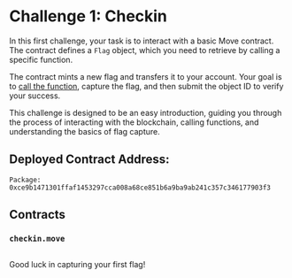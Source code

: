 




# Challenge 1: Checkin

In this first challenge, your task is to interact with a basic Move contract. The contract defines a `Flag` object, which you need to retrieve by calling a specific function.

The contract mints a new flag and transfers it to your account. Your goal is to [call the function](../getting-started/publish.mdx#accessing-your-package), capture the flag, and then submit the object ID to verify your success.

This challenge is designed to be an easy introduction, guiding you through the process of interacting with the blockchain, calling functions, and understanding the basics of flag capture.


## Deployed Contract Address:
```
Package: 0xce9b1471301ffaf1453297cca008a68ce851b6a9ba9ab241c357c346177903f3
```

## Contracts
### `checkin.move`
```move file=<rootDir>/docs/examples/move/ctf/challenge_1/sources/checkin.move
```

Good luck in capturing your first flag!



<ChallengeVerifier expectedObjectType="0xce9b1471301ffaf1453297cca008a68ce851b6a9ba9ab241c357c346177903f3::checkin::Flag" />